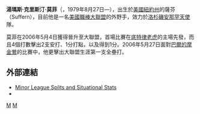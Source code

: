 '''湯瑪斯·克里斯汀·莫菲'''（{{lang|en|Thomas Christian Murphy}}，1979年8月27日—），出生於[[美國|美國]][[紐約州|紐約州]]的薩芬（Suffern），目前他是一名[[美國職棒大聯盟|美國職棒大聯盟]]的外野手，效力於[[洛杉磯安那罕天使|洛杉磯安那罕天使]]隊。

莫菲在2006年5月4日獲得晉升至大聯盟，首場比賽在[[底特律老虎|底特律老虎]]的主場先發，而且4個打數擊出2支安打、1分打點，以及得到1分。2006年5月27日面對[[巴爾的摩金鶯|巴爾的摩金鶯]]的比賽中，他更擊出大聯盟生涯第一支全壘打。

{{Angels}}

==外部連結==
*[http://www.minorleaguesplits.com/cgi-bin/pl.cgi?pl=408209 Minor League Splits and Situational Stats]{{dead link|date=2018年1月 |bot=InternetArchiveBot |fix-attempted=yes }}
*{{baseball-reference|id=m/murphto03}}

[[Category:1979年出生|M]]
[[Category:洛杉磯安那罕天使隊球員|M]]